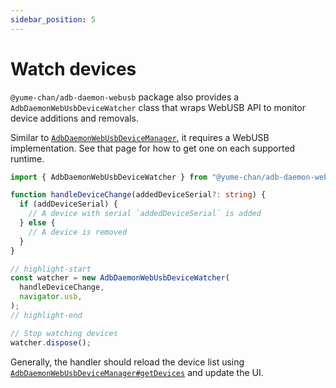 ```yaml
---
sidebar_position: 5
---
```


# Watch devices

`@yume-chan/adb-daemon-webusb` package also provides a `AdbDaemonWebUsbDeviceWatcher` class that wraps WebUSB API to monitor device additions and removals.

Similar to [`AdbDaemonWebUsbDeviceManager`](./device-manager.mdx), it requires a WebUSB implementation. See that page for how to get one on each supported runtime.

```ts transpile
import { AdbDaemonWebUsbDeviceWatcher } from "@yume-chan/adb-daemon-webusb";

function handleDeviceChange(addedDeviceSerial?: string) {
  if (addDeviceSerial) {
    // A device with serial `addedDeviceSerial` is added
  } else {
    // A device is removed
  }
}

// highlight-start
const watcher = new AdbDaemonWebUsbDeviceWatcher(
  handleDeviceChange,
  navigator.usb,
);
// highlight-end

// Stop watching devices
watcher.dispose();
```

Generally, the handler should reload the device list using [`AdbDaemonWebUsbDeviceManager#getDevices`](./get-devices.mdx) and update the UI.
